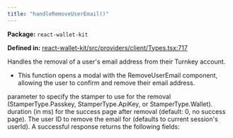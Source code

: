 ```yaml
---
title: "handleRemoveUserEmail()"
---
```



<p><strong>Package:</strong> <code>react-wallet-kit</code></p>

<p><strong>Defined in:</strong> <a href="https://github.com/tkhq/sdk/blob/main/packages/react-wallet-kit/src/providers/client/Types.tsx#L717">react-wallet-kit/src/providers/client/Types.tsx:717</a></p>

<H3Bordered text="Overview" />

Handles the removal of a user's email address from their Turnkey account.

<ul>
  <li>This function opens a modal with the RemoveUserEmail component, allowing the user to confirm and remove their email address.</li>
</ul>

<H3Bordered text="Parameters" />

<ParamField body="params" type='object' required={false} path="params" >
  <Expandable title="params details">
    <NestedParam parentKey="params" childKey="stampWith" type='StamperType' required={false}>
parameter to specify the stamper to use for the removal (StamperType.Passkey, StamperType.ApiKey, or StamperType.Wallet).
</NestedParam>
    <NestedParam parentKey="params" childKey="successPageDuration" type='number' required={false}>
duration (in ms) for the success page after removal (default: 0, no success page).
</NestedParam>
    <NestedParam parentKey="params" childKey="userId" type='string' required={false}>
The user ID to remove the email for (defaults to current session's userId).
</NestedParam>
  </Expandable>
</ParamField>

<H3Bordered text="Response" />
A successful response returns the following fields:

<ResponseField name="returns" type="string" required={true}>
</ResponseField>
